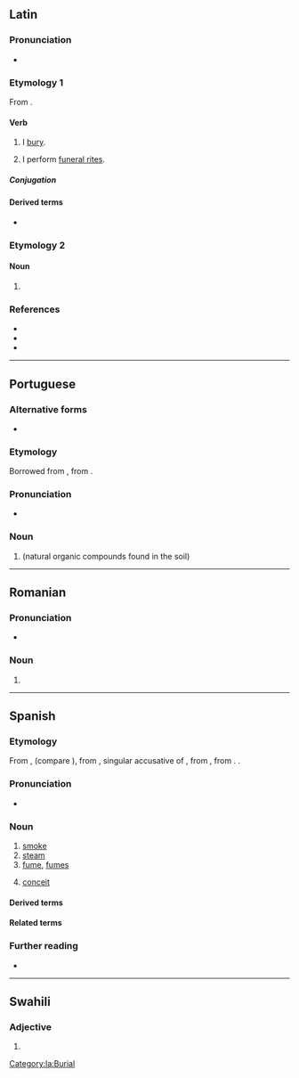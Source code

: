 {{also|hûmo}}
==Latin==

===Pronunciation===
* {{la-IPA|humō}}

===Etymology 1===
From {{suf|la|humus|ō|t1=soil|id2=denominative}}.

====Verb====
{{la-verb|1+|humō}}

# I [[bury]].
# {{lb|la|figuratively}} I perform [[funeral rites]].

=====Conjugation=====
{{la-conj|1+|humō}}

====Derived terms====
* {{l|la|exhumō}} {{q|Medieval Latin}}

===Etymology 2===
{{nonlemma}}

====Noun====
{{la-noun-form|humō}}

# {{inflection of|la|humus||abl|s}}

===References===
* {{R:L&S}}
* {{R:Elementary Lewis}}
* {{R:Gaffiot}}

[[Category:la:Burial]]

----

==Portuguese==

===Alternative forms===
* {{alter|pt|húmus}}

===Etymology===
Borrowed from {{bor|pt|la|humus||earth, soil, ground}}, from {{der|pt|ine-pro|*dʰéǵʰōm||earth}}.

===Pronunciation===
{{pt-IPA}}
* {{hyphenation|pt|hu|mo}}

===Noun===
{{pt-noun|m}}

# {{l|en|humus}} (natural organic compounds found in the soil)

----

==Romanian==

===Pronunciation===
* {{IPA|ro|[ˈhumo]}}

===Noun===
{{head|ro|noun form|g=f}}

# {{noun form of|ro|humă||voc|s}}

----

==Spanish==

===Etymology===
From {{inh|es|osp|fumo}}, (compare {{cog|lad|umo}}), from {{inh|es|la|fūmum}}, singular accusative of {{m|la|fūmus}}, from {{inh|es|itc-pro|*fūmos}}, from {{inh|es|ine-pro|*dʰuh₂mós}}. {{doublet|es|fumo}}.

===Pronunciation===
{{es-IPA}}
* {{audio|es|LL-Q1321 (spa)-Rodelar-humo.wav|Audio}}

===Noun===
{{es-noun|m}}

# [[smoke]]
# [[steam]]
# [[fume]], [[fumes]]
# {{lb|es|usually|in the plural}} [[conceit]]

====Derived terms====
{{der4|es
|a humo de pajas
|bajar los humos
|echar humo
|hacerse humo
|humareda
|humera
|vender humo
}}

====Related terms====
{{rel4|es
|ahumar
|difuminar
|esfumar
|fumar
|fumigar
|humar
|humear
}}

===Further reading===
* {{R:DRAE}}

----

==Swahili==

===Adjective===
{{head|sw|adjective form}}

# {{sw-adj form of|mu|hiyo||no-}}